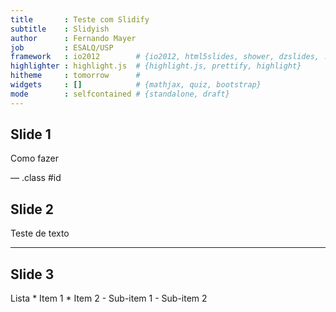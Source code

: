 ```yaml
---
title       : Teste com Slidify
subtitle    : Slidyish
author      : Fernando Mayer
job         : ESALQ/USP
framework   : io2012        # {io2012, html5slides, shower, dzslides, ...}
highlighter : highlight.js  # {highlight.js, prettify, highlight}
hitheme     : tomorrow      # 
widgets     : []            # {mathjax, quiz, bootstrap}
mode        : selfcontained # {standalone, draft}
---
```


## Slide 1

Como fazer

--- .class #id 

## Slide 2

Teste de texto

---

## Slide 3

Lista
* Item 1
* Item 2
    - Sub-item 1
    - Sub-item 2  




